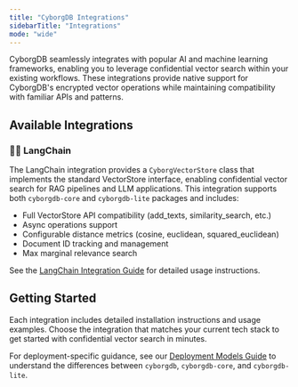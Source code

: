 ```yaml
---
title: "CyborgDB Integrations"
sidebarTitle: "Integrations"
mode: "wide"
---
```


CyborgDB seamlessly integrates with popular AI and machine learning frameworks, enabling you to leverage confidential vector search within your existing workflows. These integrations provide native support for CyborgDB's encrypted vector operations while maintaining compatibility with familiar APIs and patterns.

## Available Integrations

### 🦜🔗 LangChain
The LangChain integration provides a `CyborgVectorStore` class that implements the standard VectorStore interface, enabling confidential vector search for RAG pipelines and LLM applications. This integration supports both `cyborgdb-core` and `cyborgdb-lite` packages and includes:

- Full VectorStore API compatibility (add_texts, similarity_search, etc.)
- Async operations support
- Configurable distance metrics (cosine, euclidean, squared_euclidean)
- Document ID tracking and management
- Max marginal relevance search

<Tip>See the [LangChain Integration Guide](./langchain/introduction) for detailed usage instructions.</Tip>
## Getting Started

Each integration includes detailed installation instructions and usage examples. Choose the integration that matches your current tech stack to get started with confidential vector search in minutes.

For deployment-specific guidance, see our [Deployment Models Guide](../intro/deployment-models) to understand the differences between `cyborgdb`, `cyborgdb-core`, and `cyborgdb-lite`.